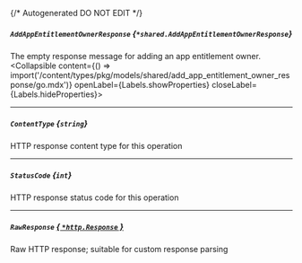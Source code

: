{/* Autogenerated DO NOT EDIT  */}

##### `AddAppEntitlementOwnerResponse` *{`*shared.AddAppEntitlementOwnerResponse`}*
The empty response message for adding an app entitlement owner.
<Collapsible content={() => import('/content/types/pkg/models/shared/add_app_entitlement_owner_response/go.mdx')} openLabel={Labels.showProperties} closeLabel={Labels.hideProperties}>
</Collapsible>

---
##### `ContentType` *{`string`}*
HTTP response content type for this operation

---
##### `StatusCode` *{`int`}*
HTTP response status code for this operation

---
##### `RawResponse` [*{ `*http.Response` }*](https://pkg.go.dev/net/http#Response)
Raw HTTP response; suitable for custom response parsing


